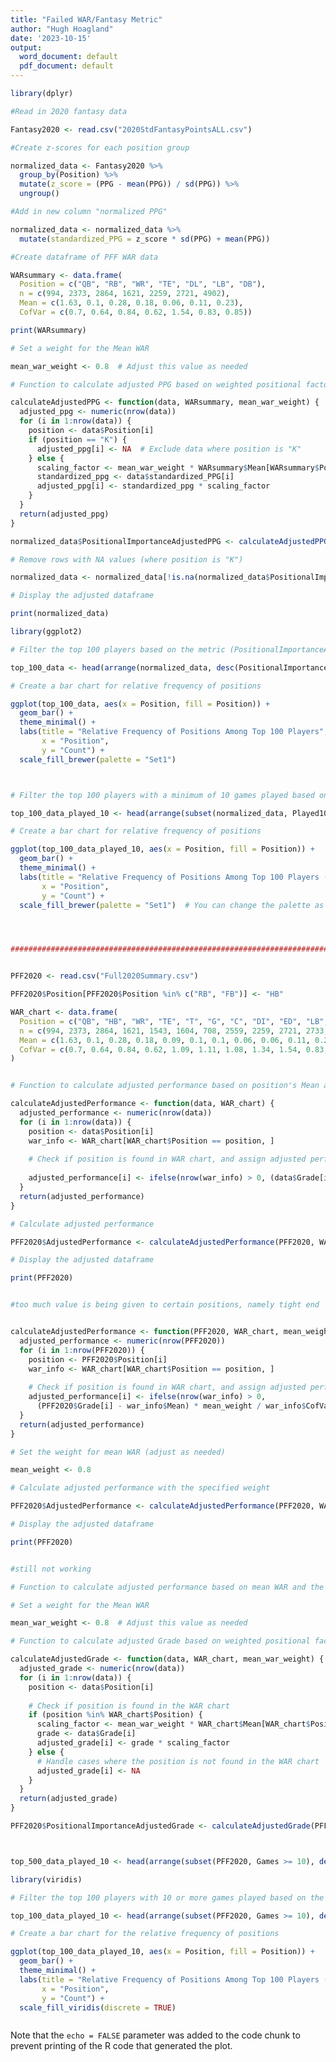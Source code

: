 ```yaml
---
title: "Failed WAR/Fantasy Metric"
author: "Hugh Hoagland"
date: '2023-10-15'
output:
  word_document: default
  pdf_document: default
---
```


```r


library(dplyr)

#Read in 2020 fantasy data

Fantasy2020 <- read.csv("2020StdFantasyPointsALL.csv")

#Create z-scores for each position group

normalized_data <- Fantasy2020 %>%
  group_by(Position) %>%
  mutate(z_score = (PPG - mean(PPG)) / sd(PPG)) %>%
  ungroup()

#Add in new column "normalized PPG"

normalized_data <- normalized_data %>%
  mutate(standardized_PPG = z_score * sd(PPG) + mean(PPG))

#Create dataframe of PFF WAR data

WARsummary <- data.frame(
  Position = c("QB", "RB", "WR", "TE", "DL", "LB", "DB"),
  n = c(994, 2373, 2864, 1621, 2259, 2721, 4902),
  Mean = c(1.63, 0.1, 0.28, 0.18, 0.06, 0.11, 0.23),
  CofVar = c(0.7, 0.64, 0.84, 0.62, 1.54, 0.83, 0.85))

print(WARsummary)

# Set a weight for the Mean WAR

mean_war_weight <- 0.8  # Adjust this value as needed

# Function to calculate adjusted PPG based on weighted positional factors

calculateAdjustedPPG <- function(data, WARsummary, mean_war_weight) {
  adjusted_ppg <- numeric(nrow(data))
  for (i in 1:nrow(data)) {
    position <- data$Position[i]
    if (position == "K") {
      adjusted_ppg[i] <- NA  # Exclude data where position is "K"
    } else {
      scaling_factor <- mean_war_weight * WARsummary$Mean[WARsummary$Position == position] + (1 - mean_war_weight)
      standardized_ppg <- data$standardized_PPG[i]
      adjusted_ppg[i] <- standardized_ppg * scaling_factor
    }
  }
  return(adjusted_ppg)
}

normalized_data$PositionalImportanceAdjustedPPG <- calculateAdjustedPPG(normalized_data, WARsummary, mean_war_weight)

# Remove rows with NA values (where position is "K")

normalized_data <- normalized_data[!is.na(normalized_data$PositionalImportanceAdjustedPPG), ]

# Display the adjusted dataframe

print(normalized_data)

library(ggplot2)

# Filter the top 100 players based on the metric (PositionalImportanceAdjustedPPG)

top_100_data <- head(arrange(normalized_data, desc(PositionalImportanceAdjustedPPG)), 100)

# Create a bar chart for relative frequency of positions

ggplot(top_100_data, aes(x = Position, fill = Position)) +
  geom_bar() +
  theme_minimal() +
  labs(title = "Relative Frequency of Positions Among Top 100 Players",
       x = "Position",
       y = "Count") +
  scale_fill_brewer(palette = "Set1")  



# Filter the top 100 players with a minimum of 10 games played based on the metric (PositionalImportanceAdjustedPPG)

top_100_data_played_10 <- head(arrange(subset(normalized_data, Played10 == 1), desc(PositionalImportanceAdjustedPPG)), 100)

# Create a bar chart for relative frequency of positions

ggplot(top_100_data_played_10, aes(x = Position, fill = Position)) +
  geom_bar() +
  theme_minimal() +
  labs(title = "Relative Frequency of Positions Among Top 100 Players (Min 10 Games Played)",
       x = "Position",
       y = "Count") +
  scale_fill_brewer(palette = "Set1")  # You can change the palette as needed




######################################################################################################


PFF2020 <- read.csv("Full2020Summary.csv")

PFF2020$Position[PFF2020$Position %in% c("RB", "FB")] <- "HB"

WAR_chart <- data.frame(
  Position = c("QB", "HB", "WR", "TE", "T", "G", "C", "DI", "ED", "LB", "CB", "S"),
  n = c(994, 2373, 2864, 1621, 1543, 1604, 708, 2559, 2259, 2721, 2733, 2169),
  Mean = c(1.63, 0.1, 0.28, 0.18, 0.09, 0.1, 0.1, 0.06, 0.06, 0.11, 0.23, 0.23),
  CofVar = c(0.7, 0.64, 0.84, 0.62, 1.09, 1.11, 1.08, 1.34, 1.54, 0.83, 0.91, 0.77)
)


# Function to calculate adjusted performance based on position's Mean and CofVar

calculateAdjustedPerformance <- function(data, WAR_chart) {
  adjusted_performance <- numeric(nrow(data))
  for (i in 1:nrow(data)) {
    position <- data$Position[i]
    war_info <- WAR_chart[WAR_chart$Position == position, ]
    
    # Check if position is found in WAR chart, and assign adjusted performance accordingly
    
    adjusted_performance[i] <- ifelse(nrow(war_info) > 0, (data$Grade[i] - war_info$Mean) / war_info$CofVar, NA)
  }
  return(adjusted_performance)
}

# Calculate adjusted performance

PFF2020$AdjustedPerformance <- calculateAdjustedPerformance(PFF2020, WAR_chart)

# Display the adjusted dataframe

print(PFF2020)


#too much value is being given to certain positions, namely tight end


calculateAdjustedPerformance <- function(PFF2020, WAR_chart, mean_weight) {
  adjusted_performance <- numeric(nrow(PFF2020))
  for (i in 1:nrow(PFF2020)) {
    position <- PFF2020$Position[i]
    war_info <- WAR_chart[WAR_chart$Position == position, ]
    
    # Check if position is found in WAR chart, and assign adjusted performance accordingly
    adjusted_performance[i] <- ifelse(nrow(war_info) > 0, 
      (PFF2020$Grade[i] - war_info$Mean) * mean_weight / war_info$CofVar, NA)
  }
  return(adjusted_performance)
}

# Set the weight for mean WAR (adjust as needed)

mean_weight <- 0.8

# Calculate adjusted performance with the specified weight

PFF2020$AdjustedPerformance <- calculateAdjustedPerformance(PFF2020, WAR_chart, mean_weight)

# Display the adjusted dataframe

print(PFF2020)


#still not working

# Function to calculate adjusted performance based on mean WAR and the inverse of CofVar

# Set a weight for the Mean WAR

mean_war_weight <- 0.8  # Adjust this value as needed

# Function to calculate adjusted Grade based on weighted positional factors

calculateAdjustedGrade <- function(data, WAR_chart, mean_war_weight) {
  adjusted_grade <- numeric(nrow(data))
  for (i in 1:nrow(data)) {
    position <- data$Position[i]
    
    # Check if position is found in the WAR chart
    if (position %in% WAR_chart$Position) {
      scaling_factor <- mean_war_weight * WAR_chart$Mean[WAR_chart$Position == position] + (1 - mean_war_weight)
      grade <- data$Grade[i]
      adjusted_grade[i] <- grade * scaling_factor
    } else {
      # Handle cases where the position is not found in the WAR chart
      adjusted_grade[i] <- NA
    }
  }
  return(adjusted_grade)
}

PFF2020$PositionalImportanceAdjustedGrade <- calculateAdjustedGrade(PFF2020, WAR_chart, mean_war_weight)



top_500_data_played_10 <- head(arrange(subset(PFF2020, Games >= 10), desc(PositionalImportanceAdjustedGrade)), 500)

library(viridis)

# Filter the top 100 players with 10 or more games played based on the metric (PositionalImportanceAdjustedGrade)

top_100_data_played_10 <- head(arrange(subset(PFF2020, Games >= 10), desc(PositionalImportanceAdjustedGrade)), 100)

# Create a bar chart for the relative frequency of positions

ggplot(top_100_data_played_10, aes(x = Position, fill = Position)) +
  geom_bar() +
  theme_minimal() +
  labs(title = "Relative Frequency of Positions Among Top 100 Players (10 or More Games Played)",
       x = "Position",
       y = "Count") +
  scale_fill_viridis(discrete = TRUE)



```

Note that the `echo = FALSE` parameter was added to the code chunk to prevent printing of the R code that generated the plot.
